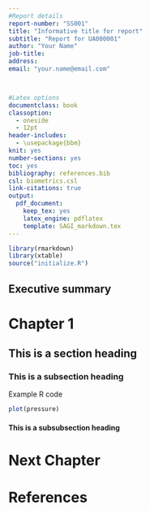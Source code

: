 ```yaml
---
#Report details
report-number: "SS001"
title: "Informative title for report"
subtitle: "Report for UA000001"
author: "Your Name"
job-title: 
address: 
email: "your.name@email.com"



#Latex options
documentclass: book
classoption:
  - oneside
  - 12pt
header-includes:
  - \usepackage{bbm}
knit: yes
number-sections: yes
toc: yes
bibliography: references.bib
csl: biometrics.csl
link-citations: true
output:
  pdf_document:
    keep_tex: yes
    latex_engine: pdflatex
    template: SAGI_markdown.tex
---
```


```r
library(rmarkdown)
library(xtable)
source("initialize.R")
```

## Executive summary {-}


\mainmatter
\pagestyle{fancy}

<!-- book class-->

# Chapter 1

## This is a section heading

### This is a subsection heading

Example R code

```r
plot(pressure)
```

#### This is a subsubsection heading

# Next Chapter


# References {-}



